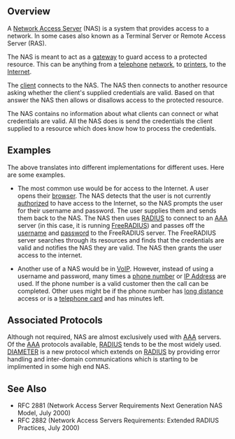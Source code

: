 == Overview ==

A [[Network Access Server]] (NAS) is a system that provides access to a network.  In some cases also known as a Terminal Server or Remote Access Server (RAS).

The NAS is meant to act as a [[Gateway_(telecommunications) | gateway]] to guard access to a protected resource. This can be anything from a [[telephone]] [[Telecommunications_network | network]], to [[computer_printer | printers]], to the [[Internet]]. 

The [[Client_(computing) | client]] connects to the NAS. The NAS then connects to another resource asking whether the client's supplied credentials are valid. Based on that answer the NAS then allows or disallows access to the protected resource.

The NAS contains no information about what clients can connect or what credentials are valid. All the NAS does is send the credentials the client supplied to a resource which does know how to process the credentials.

== Examples ==

The above translates into different implementations for different uses. Here are some examples.

*The most common use would be for access to the Internet. A user opens their [[web_browser | browser]]. The NAS detects that the user is not currently [[authorized]] to have access to the Internet, so the NAS prompts the user for their username and password. The user supplies them and sends them back to the NAS. The NAS then uses [[RADIUS]] to connect to an [[AAA]] server (in this case,  it is running [[FreeRADIUS]]) and passes off the [[username]] and [[password]] to the FreeRADIUS server. The FreeRADIUS server searches through its resources and finds that the credentials are valid and notifies the NAS they are valid. The NAS then grants the user access to the internet.

*Another use of a NAS would be in [[VoIP]]. However, instead of using a username and password, many times a [[phone number]] or [[IP Address]] are used. If the phone number is a valid customer then the call can be completed. Other uses might be if the phone number has [[long distance]] access or is a [[telephone card]] and has minutes left.

== Associated Protocols ==

Although not required, NAS are almost exclusively used with [[AAA]] servers. Of the [[AAA]] protocols available, [[RADIUS]] tends to be the most widely used. [[DIAMETER]] is a new protocol which extends on [[RADIUS]] by providing error handling and inter-domain communications which is starting to be implimented in some high end NAS.

==See Also==

* RFC 2881 (Network Access Server Requirements Next Generation NAS Model, July 2000)
* RFC 2882 (Network Access Servers Requirements: Extended RADIUS Practices, July 2000)
